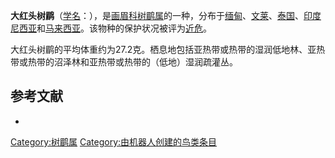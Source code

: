 {{Speciesbox
| name = 大红头树鹛
| image = 
| status = NT | status_system = IUCN3.1
| genus = Malacopteron
| species = magnum
| authority = {{link-en|托马斯·坎贝尔·艾顿|Thomas Campbell Eyton|Eyton}}, 1839
| range_map = 
}}

'''大红头树鹛'''（[[学名|学名]]：{{lang|la|''Malacopteron magnum''}}），是[[画眉科|画眉科]][[树鹛属|树鹛属]]的一种，分布于[[缅甸|缅甸]]、[[文莱|文莱]]、[[泰国|泰国]]、[[印度尼西亚|印度尼西亚]]和[[马来西亚|马来西亚]]。该物种的保护状况被评为[[近危|近危]]。

大红头树鹛的平均体重约为27.2克。栖息地包括亚热带或热带的湿润低地林、亚热带或热带的沼泽林和亚热带或热带的（低地）湿润疏灌丛。

== 参考文献 ==
*{{cite web|url=http://www.birdlife.org/datazone/speciesfactsheet.php?id=7853&m=0|title=Malacopteron magnum|publisher=[[国际鸟盟|BirdLife.org]]|accessdate=2011-06-27|archive-date=2016-03-04|archive-url=https://web.archive.org/web/20160304214440/http://www.birdlife.org/datazone/speciesfactsheet.php?id=7853&m=0|dead-url=no}}
{{Taxonbar|from=Q2667880}}

[[Category:树鹛属|Category:树鹛属]]
[[Category:由机器人创建的鸟类条目|Category:由机器人创建的鸟类条目]]